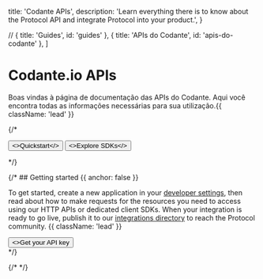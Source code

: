 
  title: 'Codante APIs',
  description:
    'Learn everything there is to know about the Protocol API and integrate Protocol into your product.',
}

  // { title: 'Guides', id: 'guides' },
  { title: 'APIs do Codante', id: 'apis-do-codante' },
]

<HeroPattern />

# Codante.io APIs

Boas vindas à página de documentação das APIs do Codante. Aqui você encontra todas as informações necessárias para sua utilização.{{ className: 'lead' }}

{/* <div className="not-prose mb-16 mt-6 flex gap-3">
  <Button href="/quickstart" arrow="right">
    <>Quickstart</>
  </Button>
  <Button href="/sdks" variant="outline">
    <>Explore SDKs</>
  </Button>
</div> */}

{/* ## Getting started {{ anchor: false }}

To get started, create a new application in your [developer settings](#), then read about how to make requests for the resources you need to access using our HTTP APIs or dedicated client SDKs. When your integration is ready to go live, publish it to our [integrations directory](#) to reach the Protocol community. {{ className: 'lead' }}

<div className="not-prose">
  <Button href="/sdks" variant="text" arrow="right">
    <>Get your API key</>
  </Button>
</div> */}

{/* <Guides /> */}

<Resources />
